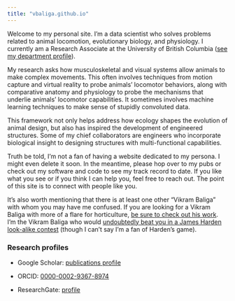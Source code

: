 ```yaml
---
title: "vbaliga.github.io"
---
```


Welcome to my personal site. I'm a data scientist who solves problems related to animal locomotion, evolutionary biology, and physiology. I currently am a Research Associate at the University of British Columbia ([see my department profile](https://www.zoology.ubc.ca/person/vikram-baliga)).

My research asks how musculoskeletal and visual systems allow animals to make complex movements. This often involves techniques from motion capture and virtual reality to probe animals' locomotor behaviors, along with comparative anatomy and physiology to probe the mechanisms that underlie animals' locomotor capabilities. It sometimes involves machine learning techniques to make sense of stupidly convoluted data.

This framework not only helps address how ecology shapes the evolution of animal design, but also has inspired the development of engineered structures. Some of my chief collaborators are engineers who incorporate biological insight to designing structures with multi-functional capabilities.

Truth be told, I'm not a fan of having a website dedicated to my persona. I might even delete it soon. In the meantime, please hop over to my pubs or check out my software and code to see my track record to date. If you like what you see or if you think I can help you, feel free to reach out. The point of this site is to connect with people like you.

It's also worth mentioning that there is at least one other "Vikram Baliga" with whom you may have me confused. If you are looking for a Vikram Baliga with more of a flare for horticulture, [be sure to check out his work](https://www.podchaser.com/creators/vikram-baliga-107a4YrAy8). I'm the Vikram Baliga who would [undoubtedly beat you in a James Harden look-alike contest](https://www.vikram-baliga.com/s/James-Harden.jpg) (though I can't say I'm a fan of Harden's game).

### Research profiles 

-   Google Scholar: [publications profile](https://scholar.google.com/citations?user=sXz0JqQAAAAJ&hl=en)

-   ORCID: [0000-0002-9367-8974](http://orcid.org/0000-0002-9367-8974)

-   ResearchGate: [profile](https://www.researchgate.net/profile/Vikram_Baliga)
